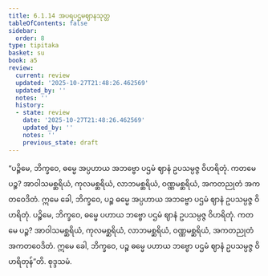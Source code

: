 ```yaml
---
title: 6.1.14 အပရပဌမဈာနသုတ္တ
tableOfContents: false
sidebar:
  order: 8
type: tipitaka
basket: su
book: a5
review:
  current: review
  updated: '2025-10-27T21:48:26.462569'
  updated_by: ''
  notes: ''
  history:
  - state: review
    date: '2025-10-27T21:48:26.462569'
    updated_by: ''
    notes: ''
    previous_state: draft
---
```



<ReviewStatus review={frontmatter.review} showDetails={true} />

<HypothesisAnnotation frontmatter={frontmatter} />

<DynamicBreadcrumb />

<Division number="264" book="a5" e="ch" v="16" p="240">

<Paragraph number="1367" book="a5">
“ပဉ္စိမေ, ဘိက္ခဝေ, ဓမ္မေ အပ္ပဟာယ အဘဗ္ဗော ပဌမံ ဈာနံ ဥပသမ္ပဇ္ဇ ဝိဟရိတုံ. ကတမေ ပဉ္စ? အာဝါသမစ္ဆရိယံ, ကုလမစ္ဆရိယံ, လာဘမစ္ဆရိယံ, ဝဏ္ဏမစ္ဆရိယံ, အကတညုတံ အကတဝေဒိတံ. ဣမေ ခေါ, ဘိက္ခဝေ, ပဉ္စ ဓမ္မေ အပ္ပဟာယ အဘဗ္ဗော ပဌမံ ဈာနံ ဥပသမ္ပဇ္ဇ ဝိဟရိတုံ.
</Paragraph>

<Paragraph number="1368" book="a5">
ပဉ္စိမေ, ဘိက္ခဝေ, ဓမ္မေ ပဟာယ ဘဗ္ဗော ပဌမံ ဈာနံ ဥပသမ္ပဇ္ဇ ဝိဟရိတုံ. ကတမေ ပဉ္စ? အာဝါသမစ္ဆရိယံ, ကုလမစ္ဆရိယံ, လာဘမစ္ဆရိယံ, ဝဏ္ဏမစ္ဆရိယံ, အကတညုတံ အကတဝေဒိတံ. ဣမေ ခေါ, ဘိက္ခဝေ, ပဉ္စ ဓမ္မေ ပဟာယ ဘဗ္ဗော ပဌမံ ဈာနံ ဥပသမ္ပဇ္ဇ ဝိဟရိတုန်”တိ.

</Paragraph>
</Division>

<Paragraph number="1369" type="center" book="a5">
စုဒ္ဒသမံ.
</Paragraph>